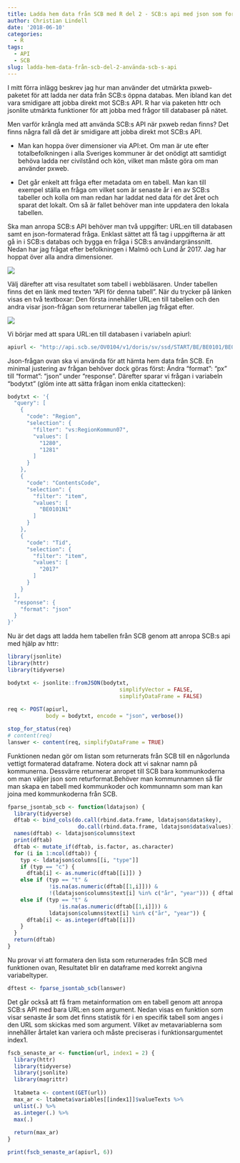 ```yaml
---
title: Ladda hem data från SCB med R del 2 - SCB:s api med json som format
author: Christian Lindell
date: '2018-06-10'
categories:
  - R
tags:
  - API
  - SCB
slug: ladda-hem-data-från-scb-del-2-använda-scb-s-api
---
```


  
I mitt förra inlägg beskrev jag hur man använder det utmärkta pxweb-paketet för att ladda ner data från SCB:s öppna databas. Men ibland kan det vara smidigare att jobba direkt mot SCB:s API. R har via paketen httr och jsonlite utmärkta funktioner för att jobba med frågor till databaser på nätet.

Men varför krångla med att använda SCB:s API när pxweb redan finns? Det finns några fall då det är smidigare att jobba direkt mot SCB:s API.

* Man kan hoppa över dimensioner via API:et. Om man är ute efter totalbefolkningen i alla Sveriges kommuner är det onödigt att samtidigt behöva ladda ner civilstånd och kön, vilket man måste göra om man använder pxweb.

* Det går enkelt att fråga efter metadata om en tabell. Man kan till exempel ställa en fråga om vilket som är senaste år i en av SCB:s tabeller och kolla om man redan har laddat ned data för det året och sparat det lokalt. Om så är fallet behöver man inte uppdatera den lokala tabellen.

Ska man anropa SCB:s API behöver man två uppgifter: URL:en till databasen samt en json-formaterad fråga. Enklast sättet att få tag i uppgifterna är att gå in i SCB:s databas och bygga en fråga i SCB:s användargränssnitt. Nedan har jag frågat efter befolkningen i Malmö och Lund år 2017. Jag har hoppat över alla andra dimensioner.

![](/post/Statistikdatabasen.png)

 Välj därefter att visa resultatet som tabell i webbläsaren. Under tabellen finns det en länk med texten "API för denna tabell". När du trycker på länken visas en två textboxar: Den första innehåller URL:en till tabellen och den andra visar json-frågan som returnerar tabellen jag frågat efter.
 
![](/post/Statistikdatabasen_tabell.png)
 
 

Vi börjar med att spara URL:en till databasen i variabeln apiurl:

```r
apiurl <- "http://api.scb.se/OV0104/v1/doris/sv/ssd/START/BE/BE0101/BE0101A/BefolkningNy"
```


Json-frågan ovan ska vi använda för att hämta hem data från SCB. En minimal justering av frågan behöver dock göras först: Ändra "format": "px" till "format": "json" under "response". Därefter sparar vi frågan i variabeln "bodytxt" (glöm inte att sätta frågan inom enkla citattecken):

```r

bodytxt <- '{
  "query": [
    {
      "code": "Region",
      "selection": {
        "filter": "vs:RegionKommun07",
        "values": [
          "1280",
          "1281"
        ]
      }
    },
    {
      "code": "ContentsCode",
      "selection": {
        "filter": "item",
        "values": [
          "BE0101N1"
        ]
      }
    },
    {
      "code": "Tid",
      "selection": {
        "filter": "item",
        "values": [
          "2017"
        ]
      }
    }
  ],
  "response": {
    "format": "json"
  }
}'

```


Nu är det dags att ladda hem tabellen från SCB genom att anropa SCB:s api med hjälp av httr:

```r
library(jsonlite)
library(httr)
library(tidyverse)

bodytxt <- jsonlite::fromJSON(bodytxt, 
                                   simplifyVector = FALSE,
                                   simplifyDataFrame = FALSE)
  
req <- POST(apiurl,
            body = bodytxt, encode = "json", verbose())

stop_for_status(req)
# content(req)
lanswer <- content(req, simplifyDataFrame = TRUE)

```

Funktionen nedan gör om listan som returnerats från SCB till en någorlunda vettigt formaterad dataframe. Notera dock att vi saknar namn på kommunerna. Dessvärre returnerar anropet till SCB bara kommunkoderna om man väljer json som returformat.Behöver man kommunnamnen så får man skapa en tabell med kommunkoder och kommunnamn som man kan joina med kommunkoderna från SCB.


```r
fparse_jsontab_scb <- function(ldatajson) {
  library(tidyverse)
  dftab <- bind_cols(do.call(rbind.data.frame, ldatajson$data$key), 
                      do.call(rbind.data.frame, ldatajson$data$values))
  names(dftab) <- ldatajson$columns$text
  print(dftab)
  dftab <- mutate_if(dftab, is.factor, as.character)
  for (i in 1:ncol(dftab)) {
    typ <- ldatajson$columns[[i, "type"]]
    if (typ == "c") {
      dftab[i] <- as.numeric(dftab[[i]]) }
    else if (typ == "t" &
             !is.na(as.numeric(dftab[[1,i]])) &
             !(ldatajson$columns$text[i] %in% c("år", "year"))) { dftab[i] <- as.numeric(dftab[[i]]) } 
    else if (typ == "t" &
                !is.na(as.numeric(dftab[[1,i]])) &
             ldatajson$columns$text[i] %in% c("år", "year")) {
      dftab[i] <- as.integer(dftab[[i]])
    }
  }
  return(dftab)
} 
```


Nu provar vi att formatera den lista som returnerades från SCB med funktionen ovan, Resultatet blir en dataframe med korrekt angivna variabeltyper.


```r
dftest <- fparse_jsontab_scb(lanswer)
```


Det går också att få fram metainformation om en tabell genom att anropa SCB:s API med bara URL:en som argument. Nedan visas en funktion som visar senaste år som det finns statistik för i en specifik tabell som anges i den URL som skickas med som argument. Vilket av metavariablerna som innehåller årtalet kan variera och måste preciseras i funktionsargumentet index1.

```r
fscb_senaste_ar <- function(url, index1 = 2) {
  library(httr)
  library(tidyverse)
  library(jsonlite)
  library(magrittr)
  
  ltabmeta <- content(GET(url))
  max_ar <- ltabmeta$variables[[index1]]$valueTexts %>%
  unlist(.) %>%
  as.integer(.) %>%
  max(.)
  
  return(max_ar)
}
```

```r
print(fscb_senaste_ar(apiurl, 6))
```
  
  

